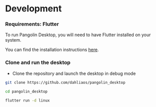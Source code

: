 # Development

### Requirements: Flutter

To run Pangolin Desktop, you will need to have Flutter installed on your system.

You can find the installation instructions [here](https://flutter.dev/docs/get-started/install).

### Clone and run the desktop

- Clone the repository and launch the desktop in debug mode

```sh
git clone https://github.com/dahliaos/pangolin_desktop

cd pangolin_desktop

flutter run -d linux
```
